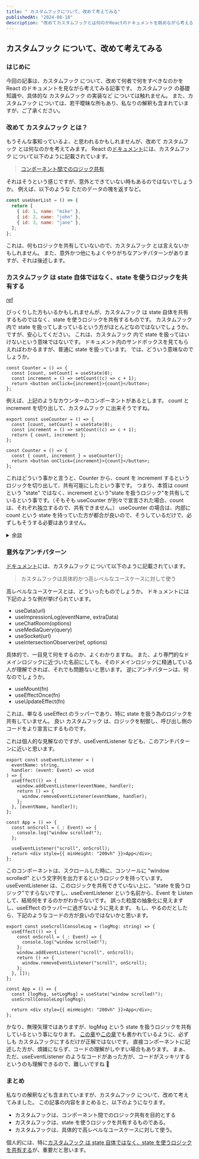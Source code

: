 ```yaml
---
title: " カスタムフックについて、改めて考えてみる"
publishedAt: "2024-08-18"
description: "改めてカスタムフックとは何のかReactのドキュメントを眺めながら考える。"
---
```


## カスタムフック について、改めて考えてみる

### はじめに

今回の記事は、カスタムフック について、改めて何者で何をすべきなのかを React のドキュメントを見ながら考えてみる記事です。
カスタムフック の基礎知識や、具体的な カスタムフック の実装など については触れません。
また、カスタムフック については、若干曖昧な所もあり、私なりの解釈も含まれていますが、ご了承ください。

### 改めて カスタムフック とは？

もうそんな事知っているよ、と思われるかもしれませんが、改めて カスタムフック とは何なのかを考えてみます。
React の[ドキュメント](https://ja.react.dev/learn/reusing-logic-with-custom-hooks)には、カスタムフック について以下のように記載されています。

> [コンポーネント間でのロジック共有](https://ja.react.dev/learn/reusing-logic-with-custom-hooks#custom-hooks-sharing-logic-between-components)

それはそうという感じですが、意外とできていない時もあるのではないでしょうか。
例えば、以下のような ただのデータの塊を返すなど。

```jsx
const useUserList = () => {
  return [
    { id: 1, name: "mike" },
    { id: 2, name: "john" },
    { id: 3, name: "jane" },
  ];
};
```

これは、何もロジックを共有していないので、カスタムフック とは言えないかもしれません。
また、意外かつ他にもよくやりがちなアンチパターンがありますが、それは後述します。

### カスタムフック は state 自体ではなく、state を使うロジックを共有する

[ref](https://ja.react.dev/learn/reusing-logic-with-custom-hooks#custom-hooks-let-you-share-stateful-logic-not-state-itself)

びっくりした方もいるかもしれませんが、カスタムフック は state 自体を共有するものではなく、state を使うロジックを共有するものです。
カスタムフック 内で state を扱ってしまっているという方がほとんどなのではないでしょうか。
ですが、安心してください。
これは、カスタムフック 内で state を扱ってはいけないという意味ではないです。
ドキュメント内のサンドボックスを見てもらえればわかるますが、普通に state を扱っています。
では、どういう意味なのでしょうか。

```tsx
const Counter = () => {
  const [count, setCount] = useState(0);
  const increment = () => setCount((c) => c + 1);
  return <button onClick={increment}>{count}</button>;
};
```

例えば、上記のようなカウンターのコンポーネントがあるとします。
count と increment を切り出して、カスタムフック に出来そうですね。

```tsx
export const useCounter = () => {
  const [count, setCount] = useState(0);
  const increment = () => setCount((c) => c + 1);
  return { count, increment };
};

const Counter = () => {
  const { count, increment } = useCounter();
  return <button onClick={increment}>{count}</button>;
};
```

これはどういう事かと言うと、Counter から、count を increment するというロジックを切り出して、共有可能にしたという事です。
つまり、本質は count という "state" ではなく、increment という"state を扱うロジック"を共有しているという事です。（そもそも useCounter が別々で宣言された場合、count は、それぞれ独立するので、共有できません。）
useCounter の場合は、内部に count という state を持っていた方が都合が良いので、そうしているだけで、必ずしもそうする必要はありません。

<details>
  <summary>余談</summary>

これは余談ですが、かつてドキュメントには[この部分](https://ja.react.dev/learn/reusing-logic-with-custom-hooks#custom-hooks-let-you-share-stateful-logic-not-state-itself:~:text=%E8%87%AA%E4%BD%93%E3%81%A7%E3%81%AF%E3%81%AA%E3%81%8F%E3%80%81-,state%20%E3%82%92%E6%89%B1%E3%81%86%E3%83%AD%E3%82%B8%E3%83%83%E3%82%AF,-%E3%82%92%E5%85%B1%E6%9C%89%E3%81%A7%E3%81%8D%E3%82%8B)は、stateful
logic という言葉が使われていました。 ですが、日本語ですと、曖昧なので、state を扱うロジックという言葉に変更されたようですね。（英語だと
stateful logic という単語が使われています。）

</details>

### 意外なアンチパターン

[ドキュメント](https://ja.react.dev/learn/reusing-logic-with-custom-hooks#keep-your-custom-hooks-focused-on-concrete-high-level-use-cases)には、カスタムフック について以下のように記載されています。

> カスタムフックは具体的かつ高レベルなユースケースに対して使う

高レベルなユースケースとは、どういったものでしょうか。
ドキュメントには下記のような例が挙げられています。

- useData(url)
- useImpressionLog(eventName, extraData)
- useChatRoom(options)
- useMediaQuery(query)
- useSocket(url)
- useIntersectionObserver(ref, options)

具体的で、一目見て何をするのか、よくわかりますね。
また、より専門的なドメインロジックに近づいた名前にしても、そのドメインロジックに精通している人が理解できれば、それでも問題ないと思います。
逆にアンチパターンは、何なのでしょうか。

- useMount(fn)
- useEffectOnce(fn)
- useUpdateEffect(fn)

これは、単なる useEffect のラッパーであり、特に state を扱う為のロジックを共有していません。
良い カスタムフック は、ロジックを制御し、呼び出し側のコードをより宣言にするものです。

これは個人的な見解なのですが、useEventListener なども、このアンチパターンに近いと思います。

```tsx
export const useEventListener = (
  eventName: string,
  handler: (event: Event) => void
) => {
  useEffect(() => {
    window.addEventListener(eventName, handler);
    return () => {
      window.removeEventListener(eventName, handler);
    };
  }, [eventName, handler]);
};

const App = () => {
  const onScroll = (_: Event) => {
    console.log("window scrolled!");
  };

  useEventListener("scroll", onScroll);
  return <div style={{ minHeight: "200vh" }}>App</div>;
};
```

このコンポーネントは、スクロールした時に、コンソールに "window scrolled!" という文字列を出力するというロジックを持っています。
useEventListener は、このロジックを共有できていない上に、"state を扱うロジック"ですらないですし、useEventListener という名前から、Event を Listen して、結局何をするのかがわからないです。
誤った粒度の抽象化に見えますし、useEffect のラッパーに過ぎないように見えます。
もし、やるのだとしたら、下記のようなコードの方が良いのではないかと思います。

```tsx
export const useScrollConsoleLog = (logMsg: string) => {
  useEffect(() => {
    const onScroll = (_: Event) => {
      console.log("window scrolled!");
    };
    window.addEventListener("scroll", onScroll);
    return () => {
      window.removeEventListener("scroll", onScroll);
    };
  }, []);
};

const App = () => {
  const [logMsg, setLogMsg] = useState("window scrolled!");
  useScrollConsoleLog(logMsg);

  return <div style={{ minHeight: "200vh" }}>App</div>;
};
```

かなり、無理矢理ではありますが、logMsg という state を扱うロジックを共有しているという事になります。
[この章](https://ja.react.dev/learn/reusing-logic-with-custom-hooks#when-to-use-custom-hooks)や[この章](https://ja.react.dev/learn/reusing-logic-with-custom-hooks#there-is-more-than-one-way-to-do-it)でも書かれているように、必ずしも カスタムフックにするだけが正解ではないです。
直接コンポーネントに記述した方が、煩雑にならず、コードの理解がしやすい場合もあります。
まぁ、ただ、useEventListener のようなコードがあった方が、コードがスッキリするというのも理解できるので、難しいですね 🤔

### まとめ

私なりの解釈なども含まれていますが、カスタムフック について、改めて考えてみました。
この記事の内容をまとめると、以下のようになります。

- カスタムフックは、コンポーネント間でのロジック共有を目的とする
- カスタムフックは、state を使うロジックを共有するものである。
- カスタムフックは、具体的で高レベルなユースケースに対して使う。

個人的には、特に[カスタムフック は state 自体ではなく、state を使うロジックを共有する](#カスタムフック%20は%20state%20自体ではなく、state%20を使うロジックを共有する)が、重要だと思います。
